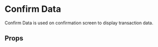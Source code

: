 
# Confirm Data

Confirm Data is used on confirmation screen to display transaction data.

<Canvas>
  <Story id="components-app-ConfirmData--default-story" />
  <Story id="components-app-ConfirmData--data-component-story" />
</Canvas>

## Props

<ArgsTable of={ConfirmData} />
